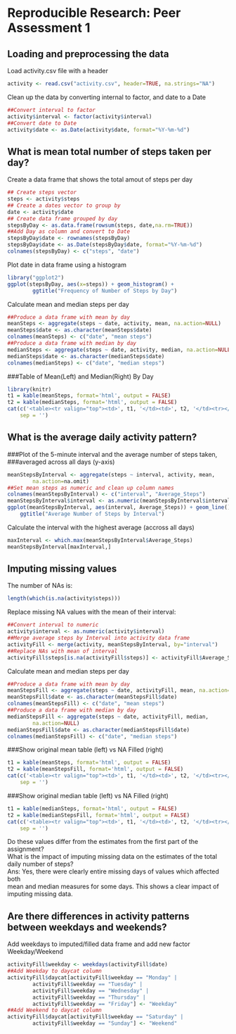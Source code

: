 # Reproducible Research: Peer Assessment 1

## Loading and preprocessing the data
Load activity.csv file with a header
```r
activity <- read.csv("activity.csv", header=TRUE, na.strings="NA")
```

Clean up the data by converting internal to factor, and date to a Date
```r
##Convert interval to factor
activity$interval <- factor(activity$interval)
##Convert date to Date
activity$date <- as.Date(activity$date, format="%Y-%m-%d")
```


## What is mean total number of steps taken per day?
Create a data frame that shows the total amout of steps per day
```r
## Create steps vector
steps <- activity$steps
## Create a dates vector to group by
date <- activity$date
## Create data frame grouped by day
stepsByDay <- as.data.frame(rowsum(steps, date,na.rm=TRUE))
##Add Day as column and convert to Date
stepsByDay$date <- rownames(stepsByDay)
stepsByDay$date <- as.Date(stepsByDay$date, format="%Y-%m-%d")
colnames(stepsByDay) <- c("steps", "date")
```

Plot date in data frame using a histogram
```r
library("ggplot2")
ggplot(stepsByDay, aes(x=steps)) + geom_histogram() +
        ggtitle("Frequency of Number of Steps by Day")
```

Calculate mean and median steps per day
```r
##Produce a data frame with mean by day
meanSteps <- aggregate(steps ~ date, activity, mean, na.action=NULL)
meanSteps$date <- as.character(meanSteps$date)
colnames(meanSteps) <- c("date", "mean steps")
##Produce a data frame with median by day
medianSteps <- aggregate(steps ~ date, activity, median, na.action=NULL)
medianSteps$date <- as.character(medianSteps$date)
colnames(medianSteps) <- c("date", "median steps")
```

###Table of Mean(Left) and Median(Right) By Day
```r
library(knitr)
t1 = kable(meanSteps, format='html', output = FALSE)
t2 = kable(medianSteps, format='html', output = FALSE)
cat(c('<table><tr valign="top"><td>', t1, '</td><td>', t2, '</td><tr></table>'),
    sep = '')
```


## What is the average daily activity pattern?
###Plot  of the 5-minute interval and the average number of steps taken, 
###averaged across all days (y-axis)
```r
meanStepsByInterval <- aggregate(steps ~ interval, activity, mean, 
        na.action=na.omit)
##Set mean steps as numeric and clean up column names
colnames(meanStepsByInterval) <- c("interval", "Average_Steps")
meanStepsByInterval$interval <- as.numeric(meanStepsByInterval$interval)
ggplot(meanStepsByInterval, aes(interval, Average_Steps)) + geom_line() +
    ggtitle("Average Number of Steps by Interval")
```

Calculate the interval with the highest average (accross all days)
```r
maxInterval <- which.max(meanStepsByInterval$Average_Steps)
meanStepsByInterval[maxInterval,]
```

## Imputing missing values

The number of NAs is:
```r
length(which(is.na(activity$steps)))
```

Replace missing NA values with the mean of their interval:
```r
##Convert interval to numeric
activity$interval <- as.numeric(activity$interval)
##Merge average steps by Interval into activity data frame
activityFill <- merge(activity, meanStepsByInterval, by="interval")
##Replace NAs with mean of interval
activityFill$steps[is.na(activityFill$steps)] <- activityFill$Average_Steps
```

Calculate mean and median steps per day
```r
##Produce a data frame with mean by day
meanStepsFill <- aggregate(steps ~ date, activityFill, mean, na.action=NULL)
meanStepsFill$date <- as.character(meanStepsFill$date)
colnames(meanStepsFill) <- c("date", "mean steps")
##Produce a data frame with median by day
medianStepsFill <- aggregate(steps ~ date, activityFill, median, 
        na.action=NULL)
medianStepsFill$date <- as.character(medianStepsFill$date)
colnames(medianStepsFill) <- c("date", "median steps")
```

###Show original mean table (left) vs NA Filled (right)
```r
t1 = kable(meanSteps, format='html', output = FALSE)
t2 = kable(meanStepsFill, format='html', output = FALSE)
cat(c('<table><tr valign="top"><td>', t1, '</td><td>', t2, '</td><tr></table>'),
    sep = '')
```

###Show original median table (left) vs NA Filled (right)
```r
t1 = kable(medianSteps, format='html', output = FALSE)
t2 = kable(medianStepsFill, format='html', output = FALSE)
cat(c('<table><tr valign="top"><td>', t1, '</td><td>', t2, '</td><tr></table>'),
    sep = '')
```
Do these values differ from the estimates from the first part of the assignment?  
What is the impact of imputing missing data on the estimates of the total daily
number of steps?  
Ans: Yes, there were clearly entire missing days of values which affected both  
mean and median measures for some days.  This shows a clear impact of imputing
missing data.


## Are there differences in activity patterns between weekdays and weekends?
Add weekdays to imputed/filled data frame and add new factor Weekday/Weekend
```r
activityFill$weekday <- weekdays(activityFill$date)
##Add Weekday to daycat column
activityFill$daycat[activityFill$weekday == "Monday" | 
        activityFill$weekday == "Tuesday" | 
        activityFill$weekday == "Wednesday" | 
        activityFill$weekday == "Thursday" | 
        activityFill$weekday == "Friday"] <- "Weekday"
##Add Weekend to daycat column
activityFill$daycat[activityFill$weekday == "Saturday" | 
        activityFill$weekday == "Sunday"] <- "Weekend"
```
